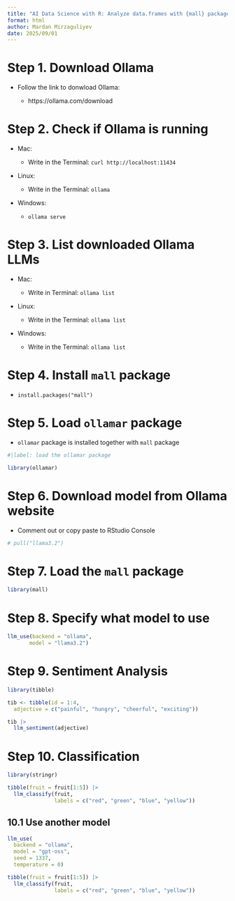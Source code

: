 ```yaml
---
title: "AI Data Science with R: Analyze data.frames with {mall} package"
format: html
author: Mardan Mirzaguliyev
date: 2025/09/01
---
```


# Step 1. Download Ollama

-   Follow the link to donwload Ollama:

    -   https://ollama.com/download

# Step 2. Check if Ollama is running

-   Mac:

    -   Write in the Terminal: `curl http://localhost:11434`

-   Linux:

    -   Write in the Terminal: `ollama`

-   Windows:

    -   `ollama serve`

# Step 3. List downloaded Ollama LLMs

-   Mac:

    -   Write in Terminal: `ollama list`

-   Linux:

    -   Write in the Terminal: `ollama list`

-   Windows:

    -   Write in the Terminal: `ollama list`

# Step 4. Install `mall` package

-   `install.packages("mall")`

# Step 5. Load `ollamar` package

-   `ollamar` package is installed together with `mall` package

```r
#|label: load the ollamar package

library(ollamar)
```

# Step 6. Download model from Ollama website

-   Comment out or copy paste to RStudio Console

```r
# pull("llama3.2")
```

# Step 7. Load the `mall` package

```r
library(mall)
```

# Step 8. Specify what model to use

```r
llm_use(backend = "ollama",
       model = "llama3.2")
```

# Step 9. Sentiment Analysis

```r
library(tibble)
```

```r
tib <- tibble(id = 1:4,
  adjective = c("painful", "hungry", "cheerful", "exciting"))
```

```r
tib |> 
  llm_sentiment(adjective)
```

# Step 10. Classification

```r
library(stringr)
```

```r
tibble(fruit = fruit[1:5]) |> 
  llm_classify(fruit,
               labels = c("red", "green", "blue", "yellow"))
```

## 10.1 Use another model

```r
llm_use(
  backend = "ollama",
  model = "gpt-oss",
  seed = 1337,
  temperature = 0)
```

```r
tibble(fruit = fruit[1:5]) |> 
  llm_classify(fruit,
               labels = c("red", "green", "blue", "yellow"))
```

